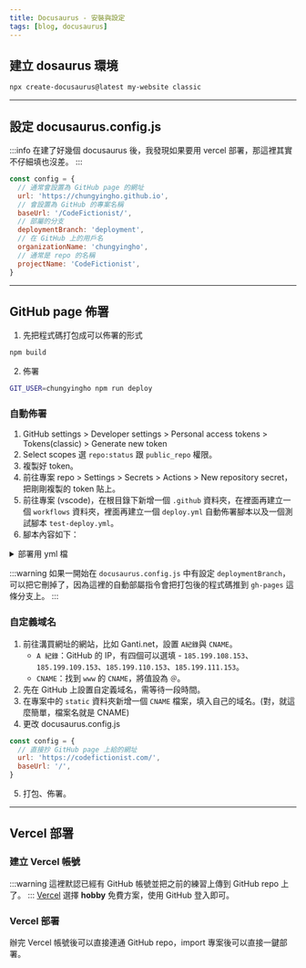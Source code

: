 ```yaml
---
title: Docusaurus - 安裝與設定
tags: [blog, docusaurus]
---
```

## 建立 dosaurus 環境
```bash
npx create-docusaurus@latest my-website classic
```

---

## 設定 docusaurus.config.js
:::info
在建了好幾個 docusaurus 後，我發現如果要用 vercel 部署，那這裡其實不仔細填也沒差。
:::
```js
const config = {
  // 通常會設置為 GitHub page 的網址
  url: 'https://chungyingho.github.io',
  // 會設置為 GitHub 的專案名稱
  baseUrl: '/CodeFictionist/',
  // 部屬的分支
  deploymentBranch: 'deployment',
  // 在 GitHub 上的用戶名
  organizationName: 'chungyingho',
  // 通常是 repo 的名稱
  projectName: 'CodeFictionist', 
}
```

---

## GitHub page 佈署
1. 先把程式碼打包成可以佈署的形式
```bash
npm build
```
2. 佈署
```bash
GIT_USER=chungyingho npm run deploy
```

### 自動佈署
1. GitHub settings > Developer settings > Personal access tokens > Tokens(classic) > Generate new token
2. Select scopes 選 `repo:status` 跟 `public_repo` 權限。
3. 複製好 token。
4. 前往專案 repo > Settings > Secrets > Actions > New repository secret，把剛剛複製的 token 貼上。
5. 前往專案 (vscode)，在根目錄下新增一個 `.github` 資料夾，在裡面再建立一個 `workflows` 資料夾，裡面再建立一個 `deploy.yml` 自動佈署腳本以及一個測試腳本 `test-deploy.yml`。
6. 腳本內容如下：
<details>
<summary>部署用 yml 檔</summary>

```js title='deploy.yml'
name: Deploy to GitHub Pages

on:
  push:
  // highlight-start
    // 改成自己要部署的分支
    branches:
      - action
  // highlight-end

permissions:
  contents: write

jobs:
  deploy:
    name: Deploy to GitHub Pages
    runs-on: ubuntu-latest
    steps:
      - uses: actions/checkout@v3
      - uses: actions/setup-node@v3
        with:
          node-version: 18
          cache: npm

      - name: Install dependencies
        run: npm ci
      - name: Build website
        run: npm run build

      - name: Deploy to GitHub Pages
        uses: peaceiris/actions-gh-pages@v3
        with:
          github_token: ${{ secrets.DEPLOY_SECRET }}
          publish_dir: ./build
          user_name: github-actions[bot]
          user_email: 41898282+github-actions[bot]@users.noreply.github.com
```
```js title='test-deploy.yml'
name: Test deployment

on:
  pull_request:
  // highlight-start
    // 改成自己要部署的分支
    branches:
      - action
  // highlight-end

jobs:
  test-deploy:
    name: Test deployment
    runs-on: ubuntu-latest
    steps:
      - uses: actions/checkout@v3
      - uses: actions/setup-node@v3
        with:
          node-version: 18
          cache: npm

      - name: Install dependencies
        run: npm ci
      - name: Test build website
        run: npm run build
```
</details>


:::warning
如果一開始在 `docusaurus.config.js` 中有設定 `deploymentBranch`，可以把它刪掉了，因為這裡的自動部屬指令會把打包後的程式碼推到 `gh-pages` 這條分支上。
:::

### 自定義域名
1. 前往溝買網址的網站，比如 Ganti.net，設置 `A紀錄`與 `CNAME`。
    * `A 紀錄`：GitHub 的 IP，有四個可以選填 - `185.199.108.153`、`185.199.109.153`、`185.199.110.153`、`185.199.111.153`。
    * `CNAME`：找到 `www` 的 `CNAME`，將值設為 `＠`。
2. 先在 GitHub 上設置自定義域名，需等待一段時間。
3. 在專案中的 `static` 資料夾新增一個 `CNAME` 檔案，填入自己的域名。(對，就這麼簡單，檔案名就是 CNAME)
4. 更改 docusaurus.config.js
```js
const config = {
  // 直接抄 GitHub page 上給的網址
  url: 'https://codefictionist.com/',
  baseUrl: '/',
}
```
5. 打包、佈署。

---

## Vercel 部署
### 建立 Vercel 帳號
:::warning
這裡默認已經有 GitHub 帳號並把之前的練習上傳到 GitHub repo 上了。
:::
[Vercel](https://vercel.com/signup) 選擇 **hobby** 免費方案，使用 GitHub 登入即可。

### Vercel 部署
辦完 Vercel 帳號後可以直接連通 GitHub repo，import 專案後可以直接一鍵部署。